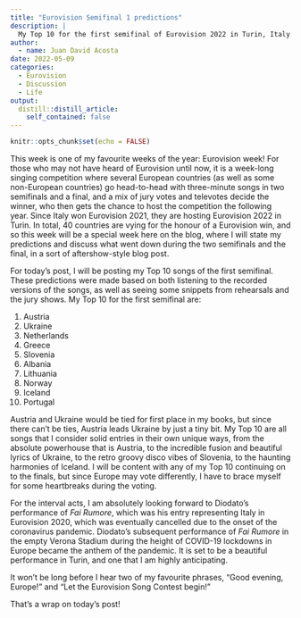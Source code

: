```yaml
---
title: "Eurovision Semifinal 1 predictions"
description: |
  My Top 10 for the first semifinal of Eurovision 2022 in Turin, Italy.
author:
  - name: Juan David Acosta
date: 2022-05-09
categories:
  - Eurovision
  - Discussion
  - Life
output:
  distill::distill_article:
    self_contained: false
---
```



```r
knitr::opts_chunk$set(echo = FALSE)
```

This week is one of my favourite weeks of the year: Eurovision week! For those who may not have heard of Eurovision until now, it is a week-long singing competition where several European countries (as well as some non-European countries) go head-to-head with three-minute songs in two semifinals and a final, and a mix of jury votes and televotes decide the winner, who then gets the chance to host the competition the following year. Since Italy won Eurovision 2021, they are hosting Eurovision 2022 in Turin. In total, 40 countries are vying for the honour of a Eurovision win, and so this week will be a special week here on the blog, where I will state my predictions and discuss what went down during the two semifinals and the final, in a sort of aftershow-style blog post.

For today's post, I will be posting my Top 10 songs of the first semifinal. These predictions were made based on both listening to the recorded versions of the songs, as well as seeing some snippets from rehearsals and the jury shows. My Top 10 for the first semifinal are:

1. Austria
2. Ukraine
3. Netherlands
4. Greece
5. Slovenia
6. Albania
7. Lithuania
8. Norway
9. Iceland
10. Portugal

Austria and Ukraine would be tied for first place in my books, but since there can't be ties, Austria leads Ukraine by just a tiny bit. My Top 10 are all songs that I consider solid entries in their own unique ways, from the absolute powerhouse that is Austria, to the incredible fusion and beautiful lyrics of Ukraine, to the retro groovy disco vibes of Slovenia, to the haunting harmonies of Iceland. I will be content with any of my Top 10 continuing on to the finals, but since Europe may vote differently, I have to brace myself for some heartbreaks during the voting.

For the interval acts, I am absolutely looking forward to Diodato's performance of *Fai Rumore*, which was his entry representing Italy in Eurovision 2020, which was eventually cancelled due to the onset of the coronavirus pandemic. Diodato's subsequent performance of *Fai Rumore* in the empty Verona Stadium during the height of COVID-19 lockdowns in Europe became the anthem of the pandemic. It is set to be a beautiful performance in Turin, and one that I am highly anticipating.

It won't be long before I hear two of my favourite phrases, "Good evening, Europe!" and "Let the Eurovision Song Contest begin!"

That's a wrap on today's post!

